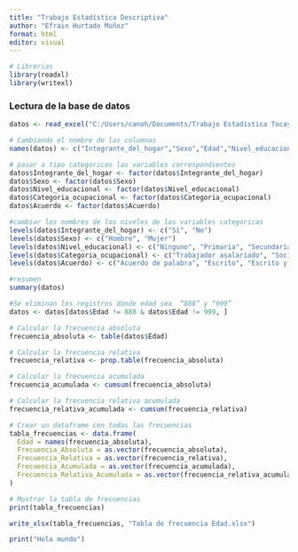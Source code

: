 ```yaml
---
title: "Trabajo Estadística Descriptiva"
author: "Efrain Hurtado Muñoz"
format: html
editor: visual
---
```


```r
# Librerias
library(readxl)
library(writexl)
```

### Lectura de la base de datos

```r
datos <- read_excel("C:/Users/canoh/Documents/Trabajo Estadística Tocayo/Datos - AE Estadistica.xlsx")
```

```r
# Cambiando el nombre de las columnas
names(datos) <- c("Integrante_del_hogar","Sexo","Edad","Nivel_educacional", "Categoria_ocupacional", "Acuerdo", "Monto_total", "Horas_semanales" )

```

```r
# pasar a tipo categoricas las variables correspondientes
datos$Integrante_del_hogar <- factor(datos$Integrante_del_hogar)
datos$Sexo <- factor(datos$Sexo)
datos$Nivel_educacional <- factor(datos$Nivel_educacional)
datos$Categoria_ocupacional <- factor(datos$Categoria_ocupacional)
datos$Acuerdo <- factor(datos$Acuerdo)
```

```r
#cambiar los nombres de los niveles de las variables categoricas
levels(datos$Integrante_del_hogar) <- c("Si", "No")
levels(datos$Sexo) <- c("Hombre", "Mujer")
levels(datos$Nivel_educacional) <- c("Ninguno", "Primaria", "Secundaria", "Superior", "No sabe")
levels(datos$Categoria_ocupacional) <- c("Trabajador asalariado", "Socios trabajadores", "Familiar sin pago", "Practicantes", "No sabe", "No responde")
levels(datos$Acuerdo) <- c("Acuerdo de palabra", "Escrito", "Escrito y firmado ante notario", "No sabe")
```

```r
#resumen
summary(datos)
```

```r
#Se eliminan los registros donde edad sea  “888” y “999”
datos <- datos[datos$Edad != 888 & datos$Edad != 999, ]
```

```r

# Calcular la frecuencia absoluta
frecuencia_absoluta <- table(datos$Edad)

# Calcular la frecuencia relativa
frecuencia_relativa <- prop.table(frecuencia_absoluta)

# Calcular la frecuencia acumulada
frecuencia_acumulada <- cumsum(frecuencia_absoluta)

# Calcular la frecuencia relativa acumulada
frecuencia_relativa_acumulada <- cumsum(frecuencia_relativa)

# Crear un dataframe con todas las frecuencias
tabla_frecuencias <- data.frame(
  Edad = names(frecuencia_absoluta),
  Frecuencia_Absoluta = as.vector(frecuencia_absoluta),
  Frecuencia_Relativa = as.vector(frecuencia_relativa),
  Frecuencia_Acumulada = as.vector(frecuencia_acumulada),
  Frecuencia_Relativa_Acumulada = as.vector(frecuencia_relativa_acumulada)
)

# Mostrar la tabla de frecuencias
print(tabla_frecuencias)

```

```r
write_xlsx(tabla_frecuencias, "Tabla de frecuencia Edad.xlsx")
```

```r
print("Hola mundo")
```
